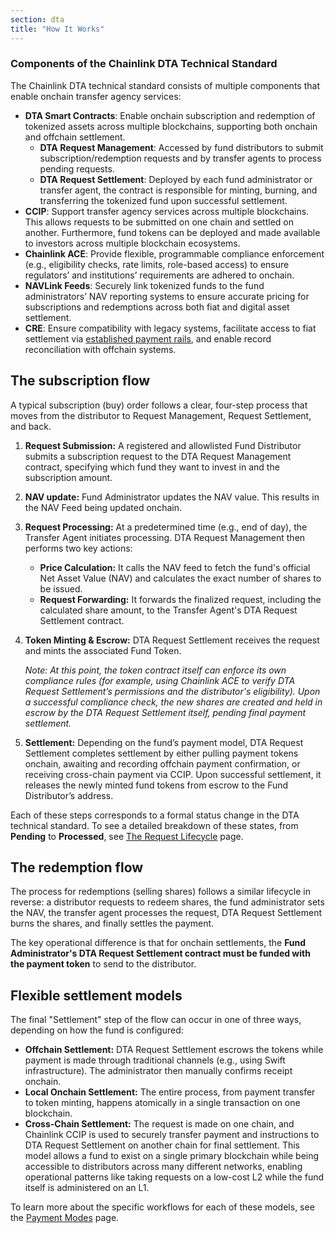 ```yaml
---
section: dta
title: "How It Works"
---
```



<Dta section="dtaNotes" />

### Components of the Chainlink DTA Technical Standard

The Chainlink DTA technical standard consists of multiple components that enable onchain transfer agency services:

- **DTA Smart Contracts**: Enable onchain subscription and redemption of tokenized assets across multiple blockchains, supporting both onchain and offchain settlement.
  - **DTA Request Management**: Accessed by fund distributors to submit subscription/redemption requests and by transfer agents to process pending requests.
  - **DTA Request Settlement**: Deployed by each fund administrator or transfer agent, the contract is responsible for minting, burning, and transferring the tokenized fund upon successful settlement.
- **CCIP**: Support transfer agency services across multiple blockchains. This allows requests to be submitted on one chain and settled on another. Furthermore, fund tokens can be deployed and made available to investors across multiple blockchain ecosystems.
- **Chainlink ACE**: Provide flexible, programmable compliance enforcement (e.g., eligibility checks, rate limits, role-based access) to ensure regulators’ and institutions’ requirements are adhered to onchain.
- **NAVLink Feeds**: Securely link tokenized funds to the fund administrators’ NAV reporting systems to ensure accurate pricing for subscriptions and redemptions across both fiat and digital asset settlement.
- **CRE**: Ensure compatibility with legacy systems, facilitate access to fiat settlement via [established payment rails](https://www.swift.com/news-events/press-releases/swift-ubs-asset-management-and-chainlink-successfully-complete-innovative-pilot-bridge-tokenized-assets-existing-payment-systems), and enable record reconciliation with offchain systems.

## The subscription flow

A typical subscription (buy) order follows a clear, four-step process that moves from the distributor to Request Management, Request Settlement, and back.

<ClickToZoom
  src="/images/DTA/subscription-flow.png"
  caption="High-level overview of the DTA contract interactions for a typical subscription flow."
/>

1. **Request Submission:** A registered and allowlisted Fund Distributor submits a subscription request to the DTA Request Management contract, specifying which fund they want to invest in and the subscription amount.

1. **NAV update:** Fund Administrator updates the NAV value. This results in the NAV Feed being updated onchain.

1. **Request Processing:** At a predetermined time (e.g., end of day), the Transfer Agent initiates processing. DTA Request Management then performs two key actions:

   - **Price Calculation:** It calls the NAV feed to fetch the fund's official Net Asset Value (NAV) and calculates the exact number of shares to be issued.
   - **Request Forwarding:** It forwards the finalized request, including the calculated share amount, to the Transfer Agent's DTA Request Settlement contract.

1. **Token Minting & Escrow:** DTA Request Settlement receives the request and mints the associated Fund Token.

   _Note: At this point, the token contract itself can enforce its own compliance rules (for example, using Chainlink ACE to verify DTA Request Settlement’s permissions and the distributor's eligibility). Upon a successful compliance check, the new shares are created and held in escrow by the DTA Request Settlement itself, pending final payment settlement._

1. **Settlement:** Depending on the fund’s payment model, DTA Request Settlement completes settlement by either pulling payment tokens onchain, awaiting and recording offchain payment confirmation, or receiving cross-chain payment via CCIP. Upon successful settlement, it releases the newly minted fund tokens from escrow to the Fund Distributor’s address.

Each of these steps corresponds to a formal status change in the DTA technical standard. To see a detailed breakdown of these states, from **Pending** to **Processed**, see [The Request Lifecycle](/dta/request-lifecycle) page.

## The redemption flow

The process for redemptions (selling shares) follows a similar lifecycle in reverse: a distributor requests to redeem shares, the fund administrator sets the NAV, the transfer agent processes the request, DTA Request Settlement burns the shares, and finally settles the payment.

The key operational difference is that for onchain settlements, the **Fund Administrator's DTA Request Settlement contract must be funded with the payment token** to send to the distributor.

## Flexible settlement models

The final "Settlement" step of the flow can occur in one of three ways, depending on how the fund is configured:

- **Offchain Settlement:** DTA Request Settlement escrows the tokens while payment is made through traditional channels (e.g., using Swift infrastructure). The administrator then manually confirms receipt onchain.
- **Local Onchain Settlement:** The entire process, from payment transfer to token minting, happens atomically in a single transaction on one blockchain.
- **Cross-Chain Settlement:** The request is made on one chain, and Chainlink CCIP is used to securely transfer payment and instructions to DTA Request Settlement on another chain for final settlement. This model allows a fund to exist on a single primary blockchain while being accessible to distributors across many different networks, enabling operational patterns like taking requests on a low-cost L2 while the fund itself is administered on an L1.

To learn more about the specific workflows for each of these models, see the [Payment Modes](/dta/payment-modes) page.
